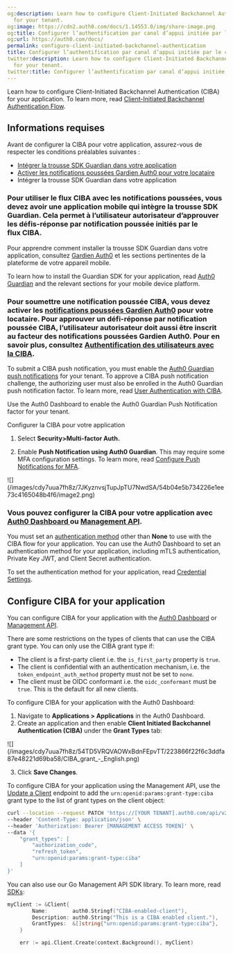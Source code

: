 ```yaml
---
og:description: Learn how to configure Client-Initiated Backchannel Authentication
  for your tenant.
og:image: https://cdn2.auth0.com/docs/1.14553.0/img/share-image.png
og:title: Configurer l’authentification par canal d’appui initiée par le client
og:url: https://auth0.com/docs/
permalink: configure-client-initiated-backchannel-authentication
title: Configurer l’authentification par canal d’appui initiée par le client
twitter:description: Learn how to configure Client-Initiated Backchannel Authentication
  for your tenant.
twitter:title: Configurer l’authentification par canal d’appui initiée par le client
---
```


Learn how to configure Client-Initiated Backchannel Authentication (CIBA) for your application. To learn more, read [Client-Initiated Backchannel Authentication Flow](/docs/get-started/authentication-and-authorization-flow/client-initiated-backchannel-authentication-flow).

## Informations requises

Avant de configurer la CIBA pour votre application, assurez-vous de respecter les conditions préalables suivantes :

* [Intégrer la trousse SDK Guardian dans votre application](#integrate-guardian-sdk-into-your-application)
* [Activer les notifications poussées Gardien Auth0 pour votre locataire](#enable-auth0-guardian-push-notifications-for-your-tenant)
* Intégrer la trousse SDK Guardian dans votre application

### Pour utiliser le flux CIBA avec les notifications poussées, vous devez avoir une application mobile qui intègre la trousse SDK Guardian. Cela permet à l’utilisateur autorisateur d’approuver les défis-réponse par notification poussée initiés par le flux CIBA.

Pour apprendre comment installer la trousse SDK Guardian dans votre application, consultez [Gardien Auth0]() et les sections pertinentes de la plateforme de votre appareil mobile.

To learn how to install the Guardian SDK for your application, read [Auth0 Guardian](/docs/secure/multi-factor-authentication/auth0-guardian#guardian-sdks) and the relevant sections for your mobile device platform.

### Pour soumettre une notification poussée CIBA, vous devez activer les [notifications poussées Gardien Auth0](/secure/multi-factor-authentication/auth0-guardian#enroll-in-push-notifications) pour votre locataire. Pour approuver un défi-réponse par notification poussée CIBA, l’utilisateur autorisateur doit aussi être inscrit au facteur des notifications poussées Gardien Auth0. Pour en savoir plus, consultez [Authentification des utilisateurs avec la CIBA](/get-started/authentication-and-authorization-flow/client-initiated-backchannel-authentication-flow/user-authentication-with-ciba).

To submit a CIBA push notification, you must enable the [Auth0 Guardian push notifications](/docs/secure/multi-factor-authentication/auth0-guardian#enroll-in-push-notifications) for your tenant. To approve a CIBA push notification challenge, the authorizing user must also be enrolled in the Auth0 Guardian push notification factor. To learn more, read [User Authentication with CIBA](/docs/get-started/authentication-and-authorization-flow/client-initiated-backchannel-authentication-flow/user-authentication-with-ciba).

Use the <Tooltip tip="Auth0 Dashboard: Auth0's main product to configure your services." cta="View Glossary" href="/docs/glossary?term=Auth0+Dashboard">Auth0 Dashboard</Tooltip> to enable the Auth0 Guardian Push Notification factor for your tenant.

Configurer la CIBA pour votre application

1. Select **Security>Multi-factor Auth.**

2. Enable **Push Notification using Auth0 Guardian**. This may require some <Tooltip tip="Multi-factor authentication (MFA): User authentication process that uses a factor in addition to username and password such as a code via SMS." cta="View Glossary" href="/docs/glossary?term=MFA">MFA</Tooltip> configuration settings. To learn more, read [Configure Push Notifications for MFA](/docs/secure/multi-factor-authentication/multi-factor-authentication-factors/configure-push-notifications-for-mfa).

<Frame>![](/images/cdy7uua7fh8z/7JKyznvsjTupJpTU7NwdSA/54b04e5b734226e1ee73c4165048b4f6/image2.png)</Frame>

### Vous pouvez configurer la CIBA pour votre application avec [Auth0 Dashboard ]() ou [Management API]().

You must set an [authentication method](/docs/secure/application-credentials#application-authentication-methods) other than **None** to use with the CIBA flow for your application. You can use the Auth0 Dashboard to set an authentication method for your application, including mTLS authentication, Private Key <Tooltip tip="JSON Web Token (JWT): Standard ID Token format (and often Access Token format) used to represent claims securely between two parties." cta="View Glossary" href="/docs/glossary?term=JWT">JWT</Tooltip>, and <Tooltip tip="JSON Web Token (JWT): Standard ID Token format (and often Access Token format) used to represent claims securely between two parties." cta="View Glossary" href="/docs/glossary?term=Client+Secret">Client Secret</Tooltip> authentication.

To set the authentication method for your application, read [Credential Settings](/docs/get-started/applications/credentials).

## Configure CIBA for your application

You can configure CIBA for your application with the [Auth0 Dashboard](https://manage.auth0.com/) or [Management API](https://auth0.com/docs/api/management/v2).

There are some restrictions on the types of clients that can use the CIBA grant type. You can only use the CIBA grant type if:

* The client is a first-party client i.e. the `is_first_party` property is `true`.
* The client is confidential with an authentication mechanism, i.e. the `token_endpoint_auth_method` property must not be set to `none`.
* The client must be OIDC conformant i.e. the `oidc_conformant` must be `true`. This is the default for all new clients.

<Tabs><Tab title="Auth0 Dashboard">

To configure CIBA for your application with the Auth0 Dashboard:

1. Navigate to **Applications > Applications** in the Auth0 Dashboard.
2. Create an application and then enable **Client Initiated Backchannel Authentication (CIBA)** under the **Grant Types** tab:

<Frame>![](/images/cdy7uua7fh8z/54TD5VRQVAOWxBdnFEpvTT/223866f22f6c3ddfa87e48221d69ba58/CIBA_grant_-_English.png)</Frame>

3. Click **Save Changes**.

</Tab><Tab title="Management API">

To configure CIBA for your application using the Management API, use the [Update a Client](https://auth0.com/docs/api/management/v2/clients/patch-clients-by-id) endpoint to add the `urn:openid:params:grant-type:ciba` grant type to the list of grant types on the client object:

```bash lines
curl --location --request PATCH 'https://[YOUR TENANT].auth0.com/api/v2/clients/[CLIENT ID]' \
--header 'Content-Type: application/json' \
--header 'Authorization: Bearer [MANAGEMENT ACCESS TOKEN]' \
--data '{
    "grant_types": [
        "authorization_code",
        "refresh_token",
        "urn:openid:params:grant-type:ciba"
    ]
}'
```






You can also use our Go Management API SDK library. To learn more, read [SDKs](/docs/libraries):

```go lines
myClient := &Client{
		Name:        auth0.Stringf("CIBA-enabled-client"),
		Description: auth0.String("This is a CIBA enabled client."),
		GrantTypes:  &[]string{"urn:openid:params:grant-type:ciba"},
	}

	err := api.Client.Create(context.Background(), myClient)
```






</Tab></Tabs>